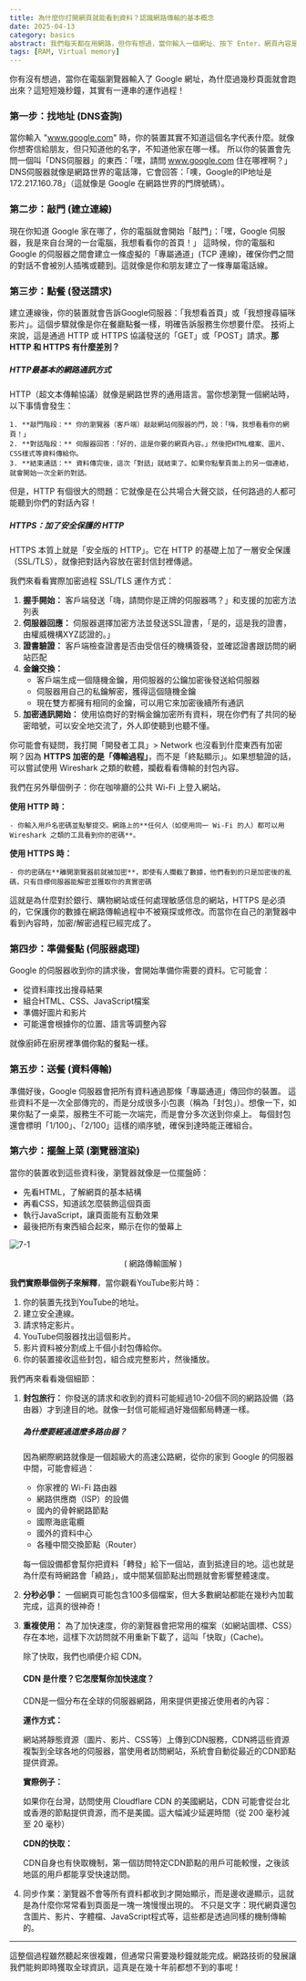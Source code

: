 ```yaml
---
title: 為什麼你打開網頁就能看到資料？認識網路傳輸的基本概念
date: 2025-04-13
category: basics
abstract: 我們每天都在用網路，但你有想過，當你輸入一個網址、按下 Enter，網頁內容是怎麼傳到你眼前的嗎？這篇文章將用生活化的比喻，帶你理解什麼是網路、什麼是封包、客戶端與伺服器的角色，還有資料是怎麼像送貨一樣，從發件人一路傳到你的螢幕前。
tags: [RAM, Virtual memory]
---
```


你有沒有想過，當你在電腦瀏覽器輸入了 Google 網址，為什麼過幾秒頁面就會跑出來？這短短幾秒鐘，其實有一連串的運作過程！

### 第一步：找地址 (DNS查詢)

  當你輸入 "www.google.com" 時，你的裝置其實不知道這個名字代表什麼。就像你想寄信給朋友，但只知道他的名字，不知道他家在哪一樣。
  所以你的裝置會先問一個叫「DNS伺服器」的東西：「嘿，請問 www.google.com 住在哪裡啊？」
  DNS伺服器就像是網路世界的電話簿，它會回答：「噢，Google的IP地址是172.217.160.78」（這就像是 Google 在網路世界的門牌號碼）。

### 第二步：敲門 (建立連線)

  現在你知道 Google 家在哪了，你的電腦就會開始「敲門」：「嘿，Google 伺服器，我是來自台灣的一台電腦，我想看看你的首頁！」
  這時候，你的電腦和 Google 的伺服器之間會建立一條虛擬的「專屬通道」(TCP 連線)，確保你們之間的對話不會被別人插嘴或聽到。這就像是你和朋友建立了一條專屬電話線。

### 第三步：點餐 (發送請求)

  建立連線後，你的裝置就會告訴Google伺服器：「我想看首頁」或「我想搜尋貓咪影片」。這個步驟就像是你在餐廳點餐一樣，明確告訴服務生你想要什麼。
  技術上來說，這是通過 HTTP 或 HTTPS 協議發送的「GET」或「POST」請求。**那 HTTP 和 HTTPS 有什麼差別？**

  ##### HTTP最基本的網路通訊方式
  HTTP（超文本傳輸協議）就像是網路世界的通用語言。當你想瀏覽一個網站時，以下事情會發生：

    1. **敲門階段：** 你的瀏覽器（客戶端）敲敲網站伺服器的門，說：「嗨，我想看看你的網頁！」  
    2. **對話階段：** 伺服器回答：「好的，這是你要的網頁內容。」然後把HTML檔案、圖片、CSS樣式等資料傳給你。  
    3. **結束通話：** 資料傳完後，這次「對話」就結束了。如果你點擊頁面上的另一個連結，就會開始一次全新的對話。

  但是，HTTP 有個很大的問題：它就像是在公共場合大聲交談，任何路過的人都可能聽到你們的對話內容！

  ##### HTTPS：加了安全保護的 HTTP

  HTTPS 本質上就是「安全版的 HTTP」。它在 HTTP 的基礎上加了一層安全保護（SSL/TLS），就像把對話內容放在密封信封裡傳遞。

  我們來看看實際加密過程 SSL/TLS 運作方式：

  1. **握手開始：** 客戶端發送「嗨，請問你是正牌的伺服器嗎？」和支援的加密方法列表  
  2. **伺服器回應：** 伺服器選擇加密方法並發送SSL證書，「是的，這是我的證書，由權威機構XYZ認證的。」  
  3. **證書驗證：** 客戶端檢查證書是否由受信任的機構簽發，並確認證書跟訪問的網站匹配  
  4. **金鑰交換：**
      - 客戶端生成一個隨機金鑰，用伺服器的公鑰加密後發送給伺服器
      - 伺服器用自己的私鑰解密，獲得這個隨機金鑰
      - 現在雙方都擁有相同的金鑰，可以用它來加密後續所有通訊  
  5. **加密通訊開始：** 使用協商好的對稱金鑰加密所有資料，現在你們有了共同的秘密暗號，可以安全地交流了，外人即使聽到也聽不懂。  

  你可能會有疑問，我打開「開發者工具」> Network 也沒看到什麼東西有加密啊？因為 **HTTPS 加密的是「傳輸過程」**，而不是「終點顯示」。如果想驗證的話，可以嘗試使用 Wireshark 之類的軟體，攔截看看傳輸的封包內容。

  我們在另外舉個例子：你在咖啡廳的公共 Wi-Fi 上登入網站。  

  **使用 HTTP 時：**

    - 你輸入用戶名密碼並點擊提交。網路上的**任何人（如使用同一 Wi-Fi 的人）都可以用 Wireshark 之類的工具看到你的密碼**。

  **使用 HTTPS 時：**

    - 你的密碼在**離開瀏覽器前就被加密**，即使有人攔截了數據，他們看到的只是加密後的亂碼，只有目標伺服器能解密並獲取你的真實密碼

  這就是為什麼對於銀行、購物網站或任何處理敏感信息的網站，HTTPS 是必須的，它保護你的數據在網路傳輸過程中不被窺探或修改。而當你在自己的瀏覽器中看到內容時，加密/解密過程已經完成了。

### 第四步：準備餐點 (伺服器處理)

Google 的伺服器收到你的請求後，會開始準備你需要的資料。它可能會：

- 從資料庫找出搜尋結果
- 組合HTML、CSS、JavaScript檔案
- 準備好圖片和影片
- 可能還會根據你的位置、語言等調整內容

就像廚師在廚房裡準備你點的餐點一樣。

### 第五步：送餐 (資料傳輸)

準備好後，Google 伺服器會把所有資料通過那條「專屬通道」傳回你的裝置。
這些資料不是一次全部傳完的，而是分成很多小包裹（稱為「封包」）。想像一下，如果你點了一桌菜，服務生不可能一次端完，而是會分多次送到你桌上。
每個封包還會標明「1/100」、「2/100」這樣的順序號，確保到達時能正確組合。

### 第六步：擺盤上菜 (瀏覽器渲染)

當你的裝置收到這些資料後，瀏覽器就像是一位擺盤師：

- 先看HTML，了解網頁的基本結構
- 再看CSS，知道該怎麼裝飾這個頁面
- 執行JavaScript，讓頁面能有互動效果
- 最後把所有東西組合起來，顯示在你的螢幕上

![7-1](/images/post/7-1.png)

<center>( 網路傳輸圖解 )</center>

**我們實際舉個例子來解釋**，當你觀看YouTube影片時：

1. 你的裝置先找到YouTube的地址。
2. 建立安全連線。
3. 請求特定影片。
4. YouTube伺服器找出這個影片。
5. 影片資料被分割成上千個小封包傳給你。
6. 你的裝置接收這些封包，組合成完整影片，然後播放。

我們再來看看幾個細節：

1. **封包旅行：** 你發送的請求和收到的資料可能經過10-20個不同的網路設備（路由器）才到達目的地。就像一封信可能經過好幾個郵局轉運一樣。
    ##### 為什麼要經過這麼多路由器？
    因為網際網路就像是一個超級大的高速公路網，從你的家到 Google 的伺服器中間，可能會經過：

    - 你家裡的 Wi-Fi 路由器
    - 網路供應商（ISP）的設備
    - 國內的骨幹網路節點
    - 國際海底電纜
    - 國外的資料中心
    - 各種中間交換節點（Router）

    每一個設備都會幫你把資料「轉發」給下一個站，直到抵達目的地。這也就是為什麼有時網路會「繞路」，或中間某個節點出問題就會影響整體速度。

2. **分秒必爭：** 一個網頁可能包含100多個檔案，但大多數網站都能在幾秒內加載完成，這真的很神奇！
3. **重複使用：** 為了加快速度，你的瀏覽器會把常用的檔案（如網站圖標、CSS）存在本地，這樣下次訪問就不用重新下載了，這叫「快取」(Cache)。

    除了快取，我們也順便介紹 CDN。
    #### CDN 是什麼？它怎麼幫你加快速度？
    CDN是一個分布在全球的伺服器網路，用來提供更接近使用者的內容：

    **運作方式：**

    網站將靜態資源（圖片、影片、CSS等）上傳到CDN服務，CDN將這些資源複製到全球各地的伺服器，當使用者訪問網站，系統會自動從最近的CDN節點提供資源。

    **實際例子：**

    如果你在台灣，訪問使用 Cloudflare CDN 的美國網站，CDN 可能會從台北或香港的節點提供資源，而不是美國。這大幅減少延遲時間（從 200 毫秒減至 20 毫秒）

    **CDN的快取：**

    CDN自身也有快取機制，第一個訪問特定CDN節點的用戶可能較慢，之後該地區的用戶都能享受快速訪問。

4. 同步作業：瀏覽器不會等所有資料都收到才開始顯示，而是邊收邊顯示，這就是為什麼你常常看到頁面是一塊一塊慢慢出現的。
不只是文字：現代網頁還包含圖片、影片、字體檔、JavaScript程式等，這些都是透過同樣的機制傳輸的。

---

這整個過程雖然聽起來很複雜，但通常只需要幾秒鐘就能完成。網路技術的發展讓我們能夠即時獲取全球資訊，這真是在幾十年前都想不到的事呢！